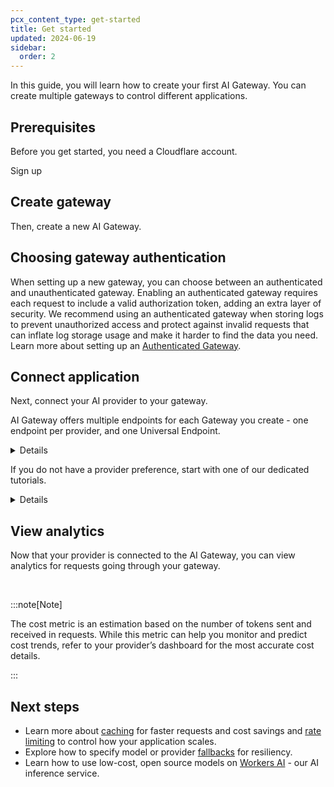 ```yaml
---
pcx_content_type: get-started
title: Get started
updated: 2024-06-19
sidebar:
  order: 2
---
```



In this guide, you will learn how to create your first AI Gateway. You can create multiple gateways to control different applications.

## Prerequisites

Before you get started, you need a Cloudflare account.

<LinkButton variant="primary" href="https://dash.cloudflare.com/sign-up">
	Sign up
</LinkButton>

## Create gateway

Then, create a new AI Gateway.

<Render file="create-gateway" />

## Choosing gateway authentication

When setting up a new gateway, you can choose between an authenticated and unauthenticated gateway. Enabling an authenticated gateway requires each request to include a valid authorization token, adding an extra layer of security. We recommend using an authenticated gateway when storing logs to prevent unauthorized access and protect against invalid requests that can inflate log storage usage and make it harder to find the data you need. Learn more about setting up an [Authenticated Gateway](/ai-gateway/configuration/authentication/).

## Connect application

Next, connect your AI provider to your gateway.

AI Gateway offers multiple endpoints for each Gateway you create - one endpoint per provider, and one Universal Endpoint.

<Details header="Supported providers">

<DirectoryListing folder="ai-gateway/providers" />

</Details>

If you do not have a provider preference, start with one of our dedicated tutorials.

<Details header="Onboarding tutorials">

- [OpenAI](/ai-gateway/tutorials/deploy-aig-worker/)
- [Worker AI](/ai-gateway/tutorials/create-first-aig-workers/)

</Details>

## View analytics

Now that your provider is connected to the AI Gateway, you can view analytics for requests going through your gateway.

<Render file="analytics-overview" /> <br />

<Render file="analytics-dashboard" />

:::note[Note]

The cost metric is an estimation based on the number of tokens sent and received in requests. While this metric can help you monitor and predict cost trends, refer to your provider’s dashboard for the most accurate cost details.

:::

## Next steps

- Learn more about [caching](/ai-gateway/configuration/caching/) for faster requests and cost savings and [rate limiting](/ai-gateway/configuration/rate-limiting/) to control how your application scales.
- Explore how to specify model or provider [fallbacks](/ai-gateway/configuration/fallbacks/) for resiliency.
- Learn how to use low-cost, open source models on [Workers AI](/ai-gateway/providers/workersai/) - our AI inference service.
